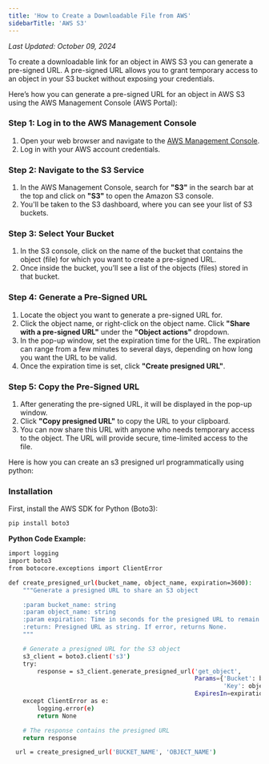 ```yaml
---
title: 'How to Create a Downloadable File from AWS'
sidebarTitle: 'AWS S3'
---
```


_Last Updated: October 09, 2024_

To create a downloadable link for an object in AWS S3 you can generate a pre-signed URL. A pre-signed URL allows you to
grant temporary access to an object in your S3 bucket without exposing your credentials.

Here’s how you can generate a pre-signed URL for an object in AWS S3 using the AWS Management Console (AWS Portal):

### **Step 1: Log in to the AWS Management Console**

1. Open your web browser and navigate to the [AWS Management Console](https://aws.amazon.com/console/).
2. Log in with your AWS account credentials.

### **Step 2: Navigate to the S3 Service**

1. In the AWS Management Console, search for **"S3"** in the search bar at the top and click on **"S3"** to open the
   Amazon S3 console.
2. You'll be taken to the S3 dashboard, where you can see your list of S3 buckets.

### **Step 3: Select Your Bucket**

1. In the S3 console, click on the name of the bucket that contains the object (file) for which you want to create a
   pre-signed URL.
2. Once inside the bucket, you’ll see a list of the objects (files) stored in that bucket.

### **Step 4: Generate a Pre-Signed URL**

1. Locate the object you want to generate a pre-signed URL for.
2. Click the object name, or right-click on the object name. Click **"Share with a pre-signed URL"** under the **"Object
   actions"** dropdown.
3. In the pop-up window, set the expiration time for the URL. The expiration can range from a few minutes to several
   days, depending on how long you want the URL to be valid.
4. Once the expiration time is set, click **"Create presigned URL"**.

### **Step 5: Copy the Pre-Signed URL**

1. After generating the pre-signed URL, it will be displayed in the pop-up window.
2. Click **"Copy presigned URL"** to copy the URL to your clipboard.
3. You can now share this URL with anyone who needs temporary access to the object. The URL will provide secure,
   time-limited access to the file.

Here is how you can create an s3 presigned url programmatically using python:

### **Installation**

First, install the AWS SDK for Python (Boto3):

```bash
pip install boto3
```

**Python Code Example:**

```bash
import logging
import boto3
from botocore.exceptions import ClientError

def create_presigned_url(bucket_name, object_name, expiration=3600):
    """Generate a presigned URL to share an S3 object

    :param bucket_name: string
    :param object_name: string
    :param expiration: Time in seconds for the presigned URL to remain valid
    :return: Presigned URL as string. If error, returns None.
    """

    # Generate a presigned URL for the S3 object
    s3_client = boto3.client('s3')
    try:
        response = s3_client.generate_presigned_url('get_object',
                                                    Params={'Bucket': bucket_name,
                                                            'Key': object_name},
                                                    ExpiresIn=expiration)
    except ClientError as e:
        logging.error(e)
        return None

    # The response contains the presigned URL
    return response

  url = create_presigned_url('BUCKET_NAME', 'OBJECT_NAME')

```
